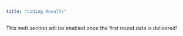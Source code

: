 ```yaml
---
title: "Coding Results"
---
```


This web section will be enabled once the first round data is delivered!